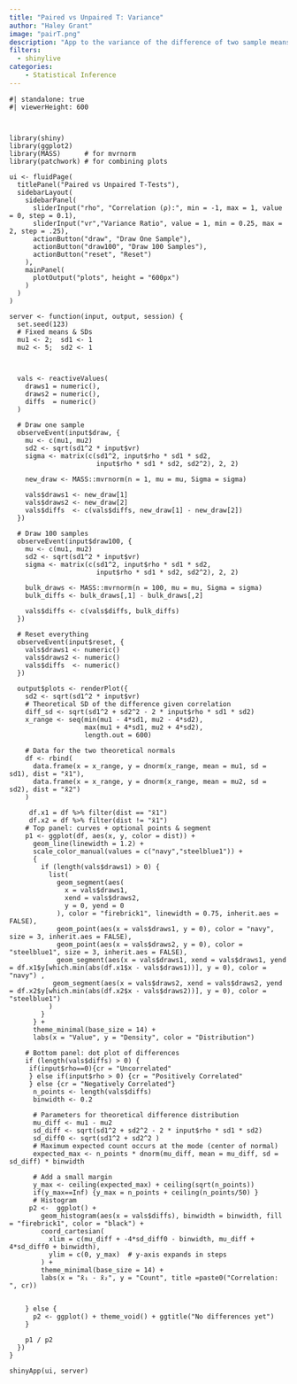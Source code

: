 ```yaml
---
title: "Paired vs Unpaired T: Variance"
author: "Haley Grant"
image: "pairT.png"
description: "App to the variance of the difference of two sample means when data are correlated vs uncorrelated "
filters: 
  - shinylive
categories:
    - Statistical Inference
---
```


```shinylive-r
#| standalone: true
#| viewerHeight: 600



library(shiny)
library(ggplot2)
library(MASS)      # for mvrnorm
library(patchwork) # for combining plots

ui <- fluidPage(
  titlePanel("Paired vs Unpaired T-Tests"),
  sidebarLayout(
    sidebarPanel(
      sliderInput("rho", "Correlation (ρ):", min = -1, max = 1, value = 0, step = 0.1),
      sliderInput("vr","Variance Ratio", value = 1, min = 0.25, max = 2, step = .25),
      actionButton("draw", "Draw One Sample"),
      actionButton("draw100", "Draw 100 Samples"),
      actionButton("reset", "Reset")
    ),
    mainPanel(
      plotOutput("plots", height = "600px")
    )
  )
)

server <- function(input, output, session) {
  set.seed(123)
  # Fixed means & SDs
  mu1 <- 2;  sd1 <- 1
  mu2 <- 5;  sd2 <- 1
  

  
  vals <- reactiveValues(
    draws1 = numeric(),
    draws2 = numeric(),
    diffs  = numeric()
  )
  
  # Draw one sample
  observeEvent(input$draw, {
    mu <- c(mu1, mu2)
    sd2 <- sqrt(sd1^2 * input$vr)
    sigma <- matrix(c(sd1^2, input$rho * sd1 * sd2,
                      input$rho * sd1 * sd2, sd2^2), 2, 2)
    
    new_draw <- MASS::mvrnorm(n = 1, mu = mu, Sigma = sigma)
    
    vals$draws1 <- new_draw[1]
    vals$draws2 <- new_draw[2]
    vals$diffs  <- c(vals$diffs, new_draw[1] - new_draw[2])
  })
  
  # Draw 100 samples
  observeEvent(input$draw100, {
    mu <- c(mu1, mu2)
    sd2 <- sqrt(sd1^2 * input$vr)
    sigma <- matrix(c(sd1^2, input$rho * sd1 * sd2,
                      input$rho * sd1 * sd2, sd2^2), 2, 2)
    
    bulk_draws <- MASS::mvrnorm(n = 100, mu = mu, Sigma = sigma)
    bulk_diffs <- bulk_draws[,1] - bulk_draws[,2]
    
    vals$diffs <- c(vals$diffs, bulk_diffs)
  })
  
  # Reset everything
  observeEvent(input$reset, {
    vals$draws1 <- numeric()
    vals$draws2 <- numeric()
    vals$diffs  <- numeric()
  })
  
  output$plots <- renderPlot({
    sd2 <- sqrt(sd1^2 * input$vr)
    # Theoretical SD of the difference given correlation
    diff_sd <- sqrt(sd1^2 + sd2^2 - 2 * input$rho * sd1 * sd2)
    x_range <- seq(min(mu1 - 4*sd1, mu2 - 4*sd2),
                   max(mu1 + 4*sd1, mu2 + 4*sd2),
                   length.out = 600)
    
    # Data for the two theoretical normals
    df <- rbind(
      data.frame(x = x_range, y = dnorm(x_range, mean = mu1, sd = sd1), dist = "x̄1"),
      data.frame(x = x_range, y = dnorm(x_range, mean = mu2, sd = sd2), dist = "x̄2")
    )
    
     df.x1 = df %>% filter(dist == "x̄1")
     df.x2 = df %>% filter(dist != "x̄1")
    # Top panel: curves + optional points & segment
    p1 <- ggplot(df, aes(x, y, color = dist)) +
      geom_line(linewidth = 1.2) +
      scale_color_manual(values = c("navy","steelblue1")) + 
      {
        if (length(vals$draws1) > 0) {
          list(
            geom_segment(aes(
              x = vals$draws1,
              xend = vals$draws2,
              y = 0, yend = 0
            ), color = "firebrick1", linewidth = 0.75, inherit.aes = FALSE),
            geom_point(aes(x = vals$draws1, y = 0), color = "navy", size = 3, inherit.aes = FALSE),
            geom_point(aes(x = vals$draws2, y = 0), color = "steelblue1", size = 3, inherit.aes = FALSE), 
            geom_segment(aes(x = vals$draws1, xend = vals$draws1, yend = df.x1$y[which.min(abs(df.x1$x - vals$draws1))], y = 0), color = "navy") ,
           geom_segment(aes(x = vals$draws2, xend = vals$draws2, yend = df.x2$y[which.min(abs(df.x2$x - vals$draws2))], y = 0), color = "steelblue1")
          )
        }
      } +
      theme_minimal(base_size = 14) +
      labs(x = "Value", y = "Density", color = "Distribution") 
    
    # Bottom panel: dot plot of differences
    if (length(vals$diffs) > 0) {
     if(input$rho==0){cr = "Uncorrelated"
     } else if(input$rho > 0) {cr = "Positively Correlated"
     } else {cr = "Negatively Correlated"}
      n_points <- length(vals$diffs)
      binwidth <- 0.2
      
      # Parameters for theoretical difference distribution
      mu_diff <- mu1 - mu2
      sd_diff <- sqrt(sd1^2 + sd2^2 - 2 * input$rho * sd1 * sd2)
      sd_diff0 <- sqrt(sd1^2 + sd2^2 )
      # Maximum expected count occurs at the mode (center of normal)
      expected_max <- n_points * dnorm(mu_diff, mean = mu_diff, sd = sd_diff) * binwidth
      
      # Add a small margin
      y_max <- ceiling(expected_max) + ceiling(sqrt(n_points))
      if(y_max==Inf) {y_max = n_points + ceiling(n_points/50) }
      # Histogram
     p2 <-  ggplot() +
        geom_histogram(aes(x = vals$diffs), binwidth = binwidth, fill = "firebrick1", color = "black") +
        coord_cartesian(
          xlim = c(mu_diff + -4*sd_diff0 - binwidth, mu_diff + 4*sd_diff0 + binwidth),
          ylim = c(0, y_max)  # y-axis expands in steps
        ) +
        theme_minimal(base_size = 14) +
        labs(x = "x̄₁ - x̄₂", y = "Count", title =paste0("Correlation: ", cr))
     

    } else {
      p2 <- ggplot() + theme_void() + ggtitle("No differences yet")
    }
    
    p1 / p2
  })
}

shinyApp(ui, server)


```
